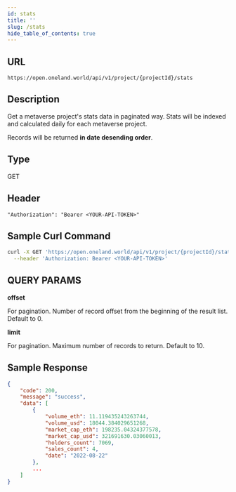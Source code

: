 ```yaml
---
id: stats
title: ''
slug: /stats
hide_table_of_contents: true
---
```


## URL

```
https://open.oneland.world/api/v1/project/{projectId}/stats
```

## Description

Get a metaverse project's stats data in paginated way. Stats will be indexed and calculated daily for each metaverse project.

Records will be returned **in date desending order**.

## Type

GET

## Header

```
"Authorization": "Bearer <YOUR-API-TOKEN>"
```

## Sample Curl Command
```sh
curl -X GET 'https://open.oneland.world/api/v1/project/{projectId}/stats' \
  --header 'Authorization: Bearer <YOUR-API-TOKEN>'
```

## QUERY PARAMS

**offset**

For pagination. Number of record offset from the beginning of the result list. Default to 0.

**limit**

For pagination. Maximum number of records to return. Default to 10.

## Sample Response

```json
{
    "code": 200,
    "message": "success",
    "data": [
        {
            "volume_eth": 11.119435243263744,
            "volume_usd": 18044.384029651268,
            "market_cap_eth": 198235.04324377578,
            "market_cap_usd": 321691630.03060013,
            "holders_count": 7069,
            "sales_count": 4,
            "date": "2022-08-22"
        },
        ...
    ]
}
```